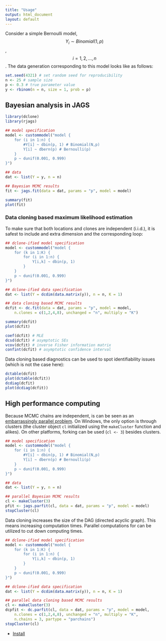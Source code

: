 ```yaml
---
title: "Usage"
output: html_document
layout: default
---
```


Consider a simple Bernoulli model, $$Y_{i} \sim Binomial(1, p)$$,
 $$i=1, 2, \ldots, n$$. 
The data generation corresponding to this model looks like
as follows:

```r
set.seed(4321) # set random seed for reproducibility
n <- 25 # sample size
p <- 0.3 # true parameter value
y <- rbinom(n = n, size = 1, prob = p)
```

## Bayesian analysis in JAGS

```r
library(dclone)
library(rjags)

## model specification
model <- custommodel("model {
    for (i in 1:n) {
        #Y[i] ~ dbin(p, 1) # Binomial(N,p)
        Y[i] ~ dbern(p) # Bernoulli(p)
    }
    p ~ dunif(0.001, 0.999)
}")

## data
dat <- list(Y = y, n = n)

## Bayesian MCMC results
fit <- jags.fit(data = dat, params = "p", model = model)

summary(fit)
plot(fit)
```

### Data cloning based maximum likelihood estimation

To make sure that both locations and clones are independent
(i.i.d.), it is safest to include and extra dimension
and the corresponding loop:

```r
## dclone-ified model specification
model <- custommodel("model {
    for (k in 1:K) {
        for (i in 1:n) {
            Y[i,k] ~ dbin(p, 1)
        }
    }
    p ~ dunif(0.001, 0.999)
}")

## dclone-ified data specification
dat <- list(Y = dcdim(data.matrix(y)), n = n, K = 1)

## data cloning based MCMC results
dcfit <- dc.fit(data = dat, params = "p", model = model,
    n.clones = c(1,2,4,8), unchanged = "n", multiply = "K")

summary(dcfit)
plot(dcfit)

coef(dcfit) # MLE
dcsd(dcfit) # asymptotic SEs
vcov(dcfit) # inverse Fisher information matrix
confint(dcfit) # asymptotic confidence interval
```

Data cloning based diagnostics can be used to spot
identifiability issues (which is not the case here):

```r
dctable(dcfit)
plot(dctable(dcfit))
dcdiag(dcfit)
plot(dcdiag(dcfit))
```

## High performance computing

Because MCMC chains are independent, is can be seen as an 
[embarrassingly parallel problem](https://en.wikipedia.org/wiki/Embarrassingly_parallel).
On Windows, the only option is through
clusters (the cluster object `cl` initialized
using the `makeCluster` function and alikes).
On other platforms, forking can be used 
(`cl <- 3`) besides clusters.

```r
## model specification
model <- custommodel("model {
    for (i in 1:n) {
        #Y[i] ~ dbin(p, 1) # Binomial(N,p)
        Y[i] ~ dbern(p) # Bernoulli(p)
    }
    p ~ dunif(0.001, 0.999)
}")

## data
dat <- list(Y = y, n = n)

## parallel Bayesian MCMC results
cl <- makeCluster(3)
pfit <- jags.parfit(cl, data = dat, params = "p", model = model)
stopCluster(cl)
```

Data cloning increases the size of the
DAG (directed acyclic graph). This means
increasing computation times. 
Parallel computations for can be utilized
to cut down computing times.

```r
## dclone-ified model specification
model <- custommodel("model {
    for (k in 1:K) {
        for (i in 1:n) {
            Y[i,k] ~ dbin(p, 1)
        }
    }
    p ~ dunif(0.001, 0.999)
}")

## dclone-ified data specification
dat <- list(Y = dcdim(data.matrix(y)), n = n, K = 1)

## parallel data cloning based MCMC results
cl <- makeCluster(3)
dcpfit <- dc.parfit(cl, data = dat, params = "p", model = model,
    n.clones = c(1,2,4,8), unchanged = "n", multiply = "K",
    n.chains = 3, partype = "parchains")
stopCluster(cl)
```

<ul class="pager">
<li class="previous"><a href="{{ site.baseurl }}/install.html"><i class="fa fa-caret-left"></i> Install</a></li>
</ul>

